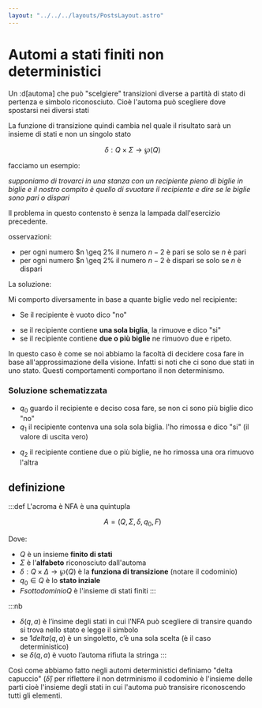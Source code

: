 ```yaml
---
layout: "../../../layouts/PostsLayout.astro"
---
```


# Automi a stati finiti non deterministici

Un :d[automa] che può "scelgiere" transizioni diverse a partità di stato di pertenza e simbolo riconosciuto. Cioè l'automa può scegliere dove spostarsi nei diversi stati

La funzione di transizione quindi cambia nel quale il risultato sarà un insieme di stati e non un singolo stato

$$
\delta : Q \times \Sigma \rightarrow  \wp(Q)
$$

facciamo un esempio:

_supponiamo di trovarci in una stanza con un recipiente pieno di biglie in biglie e il nostro compito è quello di svuotare il recipiente e dire se le biglie sono pari o dispari_

Il problema in questo contensto è senza la lampada dall'esercizio precedente.

osservazioni:

- per ogni numero $n \geq 2% il numero $n -2$ è pari se solo se $n$ è pari
- per ogni numero $n \geq 2% il numero $n -2$ è dispari se solo se $n$ è dispari

La soluzione:

Mi comporto diversamente in base a quante biglie vedo nel recipiente:

- Se il recipiente è vuoto dico "no"

* se il recipiente contiene **una sola biglia**, la rimuove e dico "si"
* se il recipiente contiene **due o più biglie** ne rimuovo due e ripeto.

In questo caso è come se noi abbiamo la facoltà di decidere cosa fare in base all'approssimazione della visione. Infatti si noti che ci sono due stati in uno stato. Questi comportamenti comportano il non determinismo.

### Soluzione schematizzata

- $q_0$ guardo il recipiente e deciso cosa fare, se non ci sono più biglie dico "no"
- $q_1$ il recipiente contenva una sola sola biglia. l'ho rimossa e dico "si" (il valore di uscita vero)

* $q_2$ il recipiente contiene due o più biglie, ne ho rimossa una ora rimuovo l'altra

## definizione

:::def
L'acroma è NFA è una quintupla

$$
A = (Q, \Sigma, \delta, q_0, F)
$$

Dove:

- $Q$ è un insieme **finito di stati**
- $\Sigma$ è l'**alfabeto** riconosciuto dall'automa
- $\delta: Q \times \Delta \rightarrow \wp(Q)$ è la **funziona di transizione** (notare il codominio)
- $q_0 \in Q$ è lo **stato inziale**
- $F sottodominio Q$ è l'insieme di stati finiti
  :::

:::nb

- $\delta(q,a)$ è l’insime degli stati in cui l’NFA può scegliere di transire quando si trova nello stato e legge il simbolo
- se $1delta(q,a)$ è un singoletto, c’è una sola scelta (è il caso deterministico)
- se $\delta(q,a)$ è vuoto l’automa rifiuta la stringa
  :::

Così come abbiamo fatto negli automi deterministici definiamo "delta capuccio" ($\hat \delta$) per riflettere il non detrminismo il codominio è l'insieme delle parti cioè l'insieme degli stati in cui l'automa può transisire riconoscendo tutti gli elementi.
